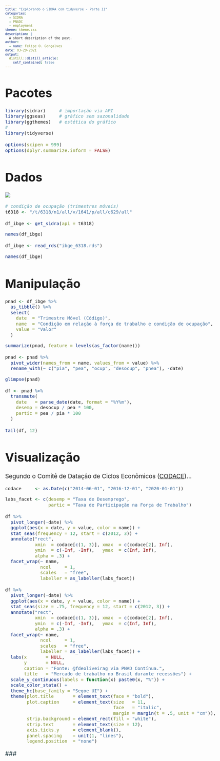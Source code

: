 ```yaml
---
title: "Explorando o SIDRA com tidyverse - Parte II"
categories:
  - SIDRA
  - PNADC
  - employment
theme: theme.css
description: |
  A short description of the post.
author:
  - name: Felipe O. Gonçalves
date: 03-29-2021
output:
  distill::distill_article:
    self_contained: false
---
```

<style type="text/css">
body{
  font-size: 14pt;
}
h1, h2, h3 {
  text-align: left;
}
td{font-size: 16px;}
code.r{font-size: 14px;}
pre{font-size: 12px;}
</style>
# Pacotes
```r
library(sidrar)     # importação via API
library(ggseas)     # gráfico sem sazonalidade
library(ggthemes)   # estética do gráfico
#
library(tidyverse)
```

```r
options(scipen = 999)
options(dplyr.summarize.inform = FALSE)
```

# Dados

![](layout.png){}
```r
# condição de ocupação (trimestres móveis)
t6318 <- "/t/6318/n1/all/v/1641/p/all/c629/all"
```

```r
df_ibge <- get_sidra(api = t6318)

names(df_ibge)
```

```r
df_ibge <- read_rds("ibge_6318.rds")

names(df_ibge)
```

# Manipulação
```r
pnad <- df_ibge %>%
  as_tibble() %>%
  select(
    date  = "Trimestre Móvel (Código)",
    name  = "Condição em relação à força de trabalho e condição de ocupação",
    value = "Valor"
  )

summarize(pnad, feature = levels(as_factor(name)))
```

```r
pnad <- pnad %>%
  pivot_wider(names_from = name, values_from = value) %>%
  rename_with(~ c("pia", "pea", "ocup", "desocup", "pnea"), -date)

glimpse(pnad)
```

```r
df <- pnad %>%
  transmute(
    date   = parse_date(date, format = "%Y%m"),
    desemp = desocup / pea * 100,
    partic = pea / pia * 100
  )
```

```r
tail(df, 12)
```
# Visualização

Segundo o Comitê de Datação de Ciclos Econômicos ([CODACE](https://portalibre.fgv.br/codace))...

```r
codace     <- as.Date(c("2014-06-01", "2016-12-01", "2020-01-01"))

labs_facet <- c(desemp = "Taxa de Desemprego",
                partic = "Taxa de Participação na Força de Trabalho")
```


```r
df %>%
  pivot_longer(-date) %>%
  ggplot(aes(x = date, y = value, color = name)) +
  stat_seas(frequency = 12, start = c(2012, 3)) +
  annotate("rect",
           xmin  = codace[c(1, 3)], xmax  = c(codace[2], Inf),
           ymin  = c(-Inf, -Inf),   ymax  = c(Inf, Inf),
           alpha = .3) +
  facet_wrap(~ name,
             ncol     = 1,
             scales   = "free",
             labeller = as_labeller(labs_facet))
```

```r
df %>%
  pivot_longer(-date) %>%
  ggplot(aes(x = date, y = value, color = name)) +
  stat_seas(size = .75, frequency = 12, start = c(2012, 3)) +
  annotate("rect",
           xmin  = codace[c(1, 3)], xmax  = c(codace[2], Inf),
           ymin  = c(-Inf, -Inf),   ymax  = c(Inf, Inf),
           alpha = .3) +
  facet_wrap(~ name,
             ncol     = 1,
             scales   = "free",
             labeller = as_labeller(labs_facet)) +
  labs(x       = NULL,
       y       = NULL,
       caption = "Fonte: @fdeoliveirag via PNAD Contínua.",
       title   = "Mercado de trabalho no Brasil durante recessões") +
  scale_y_continuous(labels = function(x) paste0(x, "%")) +
  scale_color_stata() +
  theme_hc(base_family = "Segoe UI") +
  theme(plot.title       = element_text(face = "bold"),
        plot.caption     = element_text(size   = 11,
                                        face   = "italic",
                                        margin = margin(t = .5, unit = "cm")),
        strip.background = element_rect(fill = "white"),
        strip.text       = element_text(size = 12),
        axis.ticks.y     = element_blank(),
        panel.spacing    = unit(1, "lines"),
        legend.position  = "none")
```

<span style='color: #183139'>###</span></br>